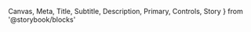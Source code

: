   Canvas,
  Meta,
  Title,
  Subtitle,
  Description,
  Primary,
  Controls,
  Story
} from '@storybook/blocks'




<Meta of={AvatarStories} />

<Title />

- [Overview](#overview)
- [Props](#props)
- [Use cases and examples](#use-cases-and-examples)
- [Do's and dont's](#dos-and-donts)

## Overview

<Subtitle />
<Description />
<Primary />

## Props

_Note: Avatar also accepts layout props from [Flex](?path=/docs/components-layout-flex--documentation)_

<Controls />

## Configuration Options

### Default

<Canvas>
  <Story of={AvatarStories.Default} />
</Canvas>

### Strong

<Canvas>
  <Story of={AvatarStories.Strong} />
</Canvas>

## Use cases and examples

- The Avatar’s fill is always set to the user’s uploaded profile photo and can only be edited by the users.
- Generally, the Avatar component is accompanied by the user’s Display Name, Tier Badge, and @Handle, but in some cases it stands alone is a grouping such as on tracks tiles, notifications, and the top supporters card.
- Strong should be used when an avatar is overlapping a dark background or cover photo.
- Avatars should have consistently styling throughout.
- Avatars can we placed overlapping side-by-side to signal multiple users.
- There should be no more than 3 avatars stacked if 24px or smaller.
- By default, avatars should have a stroke (or outline) width of 2px on the outside of the frame.
- 24px avatars should have a stroke (or outline) width of 1.2px.

## Do's and don'ts

<ComponentRules
  rules={[
    {
      positive: {
        description: 'Space avatars -8px apart, stacked with the first on top.',
        component: (
          <Flex h='100%' w='100%' alignItems='center' justifyContent='center'>
            <img src={stackedAvatarList} />
          </Flex>
        )
      },
      negative: {
        description: 'Don’t place avatars side-by-side without a -8px padding.',
        component: (
          <Flex h='100%' w='100%' alignItems='center' justifyContent='center'>
            <img src={spacedAvatarList} />
          </Flex>
        )
      }
    },
    {
      positive: {
        description: 'Maximum of 3 avatars when 24px or smaller.',
        component: (
          <Flex h='100%' w='100%' alignItems='center' justifyContent='center'>
            <img src={stackedAvatarListSmall} />
          </Flex>
        )
      },
      negative: {
        description:
          'Don’t increase the default stroke size for small avatars (24px) or swap the stack direction.',
        component: (
          <Flex h='100%' w='100%' alignItems='center' justifyContent='center'>
            <img src={stackedAvatarListReversedBad} />
          </Flex>
        )
      }
    },
    {
      positive: {
        description:
          'Always use the strong avatar when an avatar is overlapping a dark background or cover photo.',
        component: (
          <Flex h='100%' w='100%' alignItems='center' justifyContent='center'>
            <img src={avatarProfileExampleGood} />
          </Flex>
        )
      },
      negative: {
        description:
          'Don’t increase the default stroke size for small avatars (24px) or swap the stack direction.',
        component: (
          <Flex h='100%' w='100%' alignItems='center' justifyContent='center'>
            <img src={avatarPlaybarExampleBad} />
          </Flex>
        )
      }
    }
  ]}
/>
